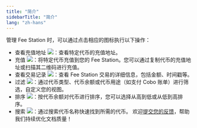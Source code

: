 ```yaml
---
title: "简介"
sidebarTitle: "简介"
lang: "zh-hans"
---
```


管理 Fee Station 时，可以通过点击相应的图标执行以下操作：

- 查看充值地址 <img src="/cn/images/fee-station/address.svg" className="icon"></img>：查看特定代币的充值地址。
- 充值 <img src="/cn/images/fee-station/deposit.svg" className="icon"></img>：将特定代币充值到您的 Fee Station。您可以通过复制代币的充值地址或扫描其二维码进行充值。
- 查看交易记录 <img src="/cn/images/fee-station/viewtx.svg" className="icon"></img>：查看 Fee Station 交易的详细信息，包括金额、时间戳等。
- 过滤 <img src="/cn/images/fee-station/filter.svg" className="icon"></img>：通过代币类型、代币余额或代币用途（如支付 Cobo 账单）进行筛选，自定义您的视图。
- 排序 <img src="/cn/images/fee-station/sort.svg" className="icon"></img>：按代币余额对代币进行排序，您可以选择从高到低或从低到高排序。
- 搜索 <img src="/cn/images/fee-station/search.svg" className="icon"></img>：通过搜索代币名称快速找到所需的代币。
<Tip>欢迎[提交您的反馈](https://forms.zohopublic.com/cobo/form/DocumentFeedbackForm/formperma/QvLOhxJv1_JMsJ-1dleZ8Itb_7rzN-LtgvsDdxosoVI?referrername=manuals)，帮助我们持续优化文档质量！</Tip>